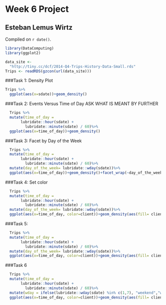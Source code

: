# Week 6 Project

## Esteban Lemus Wirtz

<!-- leave this material as is -->
Compiled on `r date()`.

```r
library(DataComputing)
library(ggplot2)
```
<!-- put your content after this line -->

```r
data_site <- 
  "http://tiny.cc/dcf/2014-Q4-Trips-History-Data-Small.rds" 
Trips <- readRDS(gzcon(url(data_site)))
```

###Task 1: Density Plot
```r
Trips %>%
  ggplot(aes(x=sdate))+geom_density()
```

###Task 2: Events Versus Time of Day
ASK WHAT IS MEANT BY FURTHER
```r
  Trips %>% 
  mutate(time_of_day = 
       lubridate::hour(sdate) + 
         lubridate::minute(sdate) / 60)%>%
  ggplot(aes(x=time_of_day))+geom_density()
```
###Task 3: Facet by Day of the Week

```r
  Trips %>%
  mutate(time_of_day = 
       lubridate::hour(sdate) + 
         lubridate::minute(sdate) / 60)%>%
  mutate(day_of_the_week= lubridate::wday(sdate))%>%
  ggplot(aes(x=time_of_day))+geom_density()+facet_wrap(~day_of_the_week)
```

###Task 4: Set color  
```r
  Trips %>%
  mutate(time_of_day = 
       lubridate::hour(sdate) + 
         lubridate::minute(sdate) / 60)%>%
  mutate(day_of_the_week= lubridate::wday(sdate))%>%
  ggplot(aes(x=time_of_day, color=client))+geom_density(aes(fill= client, alpha=0.3,))+facet_wrap(~day_of_the_week)
```


###Task 5: 

```r
  Trips %>%
  mutate(time_of_day = 
       lubridate::hour(sdate) + 
         lubridate::minute(sdate) / 60)%>%
  mutate(day_of_the_week= lubridate::wday(sdate))%>%
  ggplot(aes(x=time_of_day, color=client))+geom_density(aes(fill= client, alpha=0.3), position=position_stack())+facet_wrap(~day_of_the_week)
```


###Task 6 
```r
  Trips %>%
  mutate(time_of_day = 
       lubridate::hour(sdate) + 
         lubridate::minute(sdate) / 60)%>%
  mutate(wday = ifelse(lubridate::wday(sdate) %in% c(1,7), "weekend","weekday" ))%>%
  ggplot(aes(x=time_of_day, color=client))+geom_density(aes(fill= client, alpha=0.3))+facet_wrap(~wday)
```


